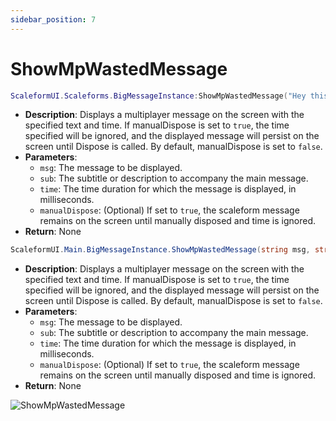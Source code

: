 ```yaml
---
sidebar_position: 7
---
```


# ShowMpWastedMessage


<Tabs>

<TabItem value="lua" label="Lua">

```lua
ScaleformUI.Scaleforms.BigMessageInstance:ShowMpWastedMessage("Hey this is a example", "This is a subtitle", 5000)
```
- **Description**: Displays a multiplayer message on the screen with the specified text and time. If manualDispose is set to `true`, the time specified will be ignored, and the displayed message will persist on the screen until Dispose is called. By default, manualDispose is set to `false`.
- **Parameters**:
  - `msg`: The message to be displayed.
  - `sub`: The subtitle or description to accompany the main message.
  - `time`: The time duration for which the message is displayed, in milliseconds.
  - `manualDispose`: (Optional) If set to `true`, the scaleform message remains on the screen until manually disposed and time is ignored.
- **Return**: None

</TabItem>
<TabItem value="csharp" label="C#">

```csharp
ScaleformUI.Main.BigMessageInstance.ShowMpWastedMessage(string msg, string sub, int time = 5000, bool manualDispose = false);
```
- **Description**: Displays a multiplayer message on the screen with the specified text and time. If manualDispose is set to `true`, the time specified will be ignored, and the displayed message will persist on the screen until Dispose is called. By default, manualDispose is set to `false`.
- **Parameters**:
  - `msg`: The message to be displayed.
  - `sub`: The subtitle or description to accompany the main message.
  - `time`: The time duration for which the message is displayed, in milliseconds.
  - `manualDispose`: (Optional) If set to `true`, the scaleform message remains on the screen until manually disposed and time is ignored.
- **Return**: None

</TabItem>
</Tabs>

![ShowMpWastedMessage](https://i.imgur.com/Z3hcOxm.png)
